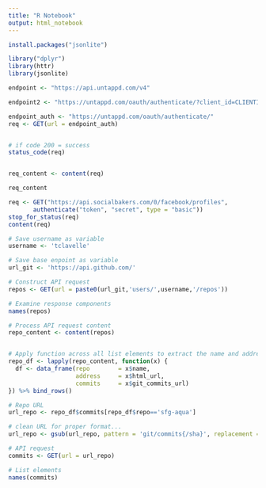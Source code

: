 ```yaml
---
title: "R Notebook"
output: html_notebook
---
```




```r
install.packages("jsonlite")

library("dplyr")
library(httr)
library(jsonlite)
```

```r

endpoint <- "https://api.untappd.com/v4"

endpoint2 <- "https://untappd.com/oauth/authenticate/?client_id=CLIENTID&response_type=code&redirect_url=REDIRECT_URL"

endpoint_auth <- "https://untappd.com/oauth/authenticate/"
req <- GET(url = endpoint_auth)


# if code 200 = success
status_code(req)


req_content <- content(req)

req_content
```



```r
req <- GET("https://api.socialbakers.com/0/facebook/profiles", 
       authenticate("token", "secret", type = "basic"))
stop_for_status(req)
content(req)


```

```r
# Save username as variable
username <- 'tclavelle'

# Save base enpoint as variable
url_git <- 'https://api.github.com/'

# Construct API request
repos <- GET(url = paste0(url_git,'users/',username,'/repos'))

# Examine response components
names(repos)

# Process API request content 
repo_content <- content(repos)


# Apply function across all list elements to extract the name and address of each repo
repo_df <- lapply(repo_content, function(x) {
  df <- data_frame(repo        = x$name,
                   address     = x$html_url,
                   commits     = x$git_commits_url)
}) %>% bind_rows()

# Repo URL
url_repo <- repo_df$commits[repo_df$repo=='sfg-aqua']

# clean URL for proper format...
url_repo <- gsub(url_repo, pattern = 'git/commits{/sha}', replacement = 'commits', fixed = TRUE)

# API request
commits <- GET(url = url_repo)

# List elements
names(commits)
```


